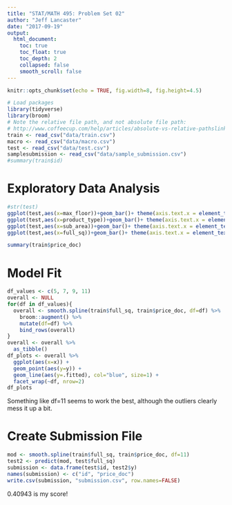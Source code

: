 ```yaml
---
title: "STAT/MATH 495: Problem Set 02"
author: "Jeff Lancaster"
date: "2017-09-19"
output:
  html_document:
    toc: true
    toc_float: true
    toc_depth: 2
    collapsed: false
    smooth_scroll: false
---
```


```r
knitr::opts_chunk$set(echo = TRUE, fig.width=8, fig.height=4.5)

# Load packages
library(tidyverse)
library(broom)
# Note the relative file path, and not absolute file path:
# http://www.coffeecup.com/help/articles/absolute-vs-relative-pathslinks/
train <- read_csv("data/train.csv")
macro <- read_csv("data/macro.csv")
test <- read_csv("data/test.csv")
samplesubmission <- read_csv("data/sample_submission.csv")
#summary(train$id)
```


# Exploratory Data Analysis

```r
#str(test)
ggplot(test,aes(x=max_floor))+geom_bar()+ theme(axis.text.x = element_text(angle = 90, hjust = 1))
ggplot(test,aes(x=product_type))+geom_bar()+ theme(axis.text.x = element_text(angle = 90, hjust = 1))
ggplot(test,aes(x=sub_area))+geom_bar()+ theme(axis.text.x = element_text(angle = 90, hjust = 1))
ggplot(test,aes(x=full_sq))+geom_bar()+ theme(axis.text.x = element_text(angle = 90, hjust = 1))

summary(train$price_doc)
```


# Model Fit

```r
df_values <- c(5, 7, 9, 11)
overall <- NULL
for(df in df_values){
  overall <- smooth.spline(train$full_sq, train$price_doc, df=df) %>%
    broom::augment() %>%
    mutate(df=df) %>%
    bind_rows(overall)
}
overall <- overall %>% 
  as_tibble()
df_plots <- overall %>% 
  ggplot(aes(x=x)) +
  geom_point(aes(y=y)) +
  geom_line(aes(y=.fitted), col="blue", size=1) +
  facet_wrap(~df, nrow=2)
df_plots
```
Something like df=11 seems to work the best, although the outliers clearly mess it up a bit.


# Create Submission File

```r
mod <- smooth.spline(train$full_sq, train$price_doc, df=11)
test2 <- predict(mod, test$full_sq)
submission <- data.frame(test$id, test2$y)
names(submission) <- c("id", "price_doc")
write.csv(submission, "submission.csv", row.names=FALSE)
```
0.40943 is my score!
